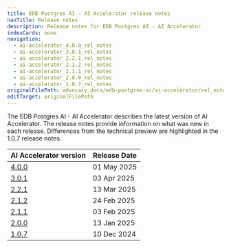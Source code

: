```yaml
---
title: EDB Postgres AI - AI Accelerator release notes
navTitle: Release notes
description: Release notes for EDB Postgres AI - AI Accelerator
indexCards: none
navigation:
  - ai-accelerator_4.0.0_rel_notes
  - ai-accelerator_3.0.1_rel_notes
  - ai-accelerator_2.2.1_rel_notes
  - ai-accelerator_2.1.2_rel_notes
  - ai-accelerator_2.1.1_rel_notes
  - ai-accelerator_2.0.0_rel_notes
  - ai-accelerator_1.0.7_rel_notes
originalFilePath: advocacy_docs/edb-postgres-ai/ai-accelerator/rel_notes/src/meta.yml
editTarget: originalFilePath
---
```



The EDB Postgres AI - AI Accelerator describes the latest version of AI Accelerator. The release notes provide information on what was new in each release. Differences from the technical preview are highlighted in the 1.0.7 release notes.


| AI Accelerator version | Release Date |
|---|---|
| [4.0.0](./ai-accelerator_4.0.0_rel_notes) | 01 May 2025 |
| [3.0.1](./ai-accelerator_3.0.1_rel_notes) | 03 Apr 2025 |
| [2.2.1](./ai-accelerator_2.2.1_rel_notes) | 13 Mar 2025 |
| [2.1.2](./ai-accelerator_2.1.2_rel_notes) | 24 Feb 2025 |
| [2.1.1](./ai-accelerator_2.1.1_rel_notes) | 03 Feb 2025 |
| [2.0.0](./ai-accelerator_2.0.0_rel_notes) | 13 Jan 2025 |
| [1.0.7](./ai-accelerator_1.0.7_rel_notes) | 10 Dec 2024 |
